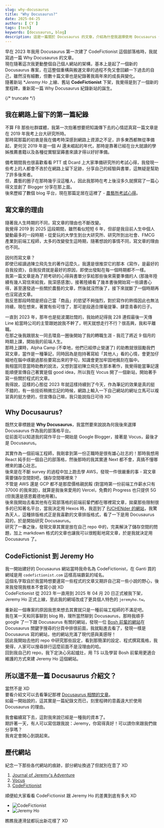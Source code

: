 ```yaml
---
slug: why-docusaurus
title: "Why Docusaurus?"
date: 2025-04-25
authors: [ CY ]
tags: [tech]
keywords: [docusaurus, blog]
description: 這是一篇關於 Docusaurus 的文章，介紹為什麼我選擇使用 Docusaurus 作為我的部落格平台。
---
```


早在 2023 年我用 Docusaurus 第一次建了 CodeFictionist 這個部落格時，我就寫過一篇 Why Docusaurus 的文章。  
現在隨著這次我更動整個自己個人網站的架構，基本上是起了一個新的 Docusaurus 專案，在這整個重構與搬運文章的過程不免又會回顧一下過去的自己，雖然沒有細數，但數十篇文章也是紀錄著我兩年來的成長與變化。  
隨著新站 **Jeremy Ho* 上線、舊站  **CodeFictionist** 下架，我覺得是到了一個新的里程碑，重新寫一篇 Why Docusaurus 紀錄新站的誕生。

{/* truncate */}

## 我在網路上留下的第一篇紀錄
不算 FB 那些社群媒體，我第一次抱著想要把知識傳下去的心情認真寫一篇文章是在 2019 年我考上台大研究所時。  
那時寫那篇的初衷是我在備考時深感到網路上資源之不足，許多東西都無從準備起，更何況 2019 年是一個 AI 還未崛起的年代，那時是靠著已經在台大就讀的學姊推薦書籍以及各種從實驗室薅書來讀才得以好好準備。  

備考期間我也很喜歡看看 PTT 或 Dcard 上大家準備研究所的考試心得，我發現一些考上的人都會不吝於在網路上留下足跡，分享自己的經驗與書單，這無疑是幫助了許多後來者。  
但，農藝的圈子在那時幾乎沒這種人，因此我那時在考上後沒多久就撰寫了一篇心得文並創了 Blogger 分享在那上面。  
後來歷經了數個 blog 平台，現在那篇定居在這裡了 - [農藝所考試心得](../農藝所考試心得.mdx)。

## 寫文章的理由
隨著我人生時期的不同，寫文章的理由也不斷改變。  
我覺得 2019 到 2025 這段期間，雖然看似短短 6 年，但卻是我目前人生中個人變動最多的一段時期 - 從愛玩的大學生到台大研究所、研究所到出社會、FMCG 產業到前端工程師，太多的改變發生這時期，隨著想說的事情不同，寫文章的理由也不同。

因何而寫文章？  
即使已經讀過陳立飛先生的著作這麼久，我還是很推崇它的那本《寫作，是最好的自我投資》，自我投資就是最好的原因，即使出發點在每一個時期都不一樣。  
我第一篇文章是為了把考研的心得與書單分享給那些後來需要準備的人 (那幾年陸續有幾人寫信來給我，我深感感激)，接著陸續看了幾本書後開始寫一些讀書心得，甚至還發過一些關於農藝的文章，然後就沒然後了，接下來就斷了一個時期再也沒寫過文章。  
我反思那段時間是把自己當「商品」的慾望不夠強烈，對於寫作的熱情因此也無法持續，現在想來，著實有些可惜了，那可是段適合揮毫提筆、肆意青春的日子。

一直到 2023 年，那年也是挺波瀾壯闊的，我始終記得我 228 連假最後一天傳 Line 給當時公司的主管跟她說我不幹了，明天就想走行不行？很高興，我和平離職。  
在那之後我跟朋友一同去環島一圈後開始了我的轉職生涯 - 我花了將近 9 個月的時期上課，開始我的前端人生。  
那時上課時，Alpha Camp (不幸地，他們已經停止營運了) 的助教就很鼓勵我們寫文章，當作是一種筆記，同時因為是抱持著寫給「其他人」看的心情，會更加仔細地在腦中琢磨過那些要寫出來的字句，知識會更加牢固地銘刻在腦中。  
我相當同意當時助教的說法，又想到當初陳立飛先生那本著作，我覺得能當筆記還能順便宣傳自己著實是個 good idea，所以我在 Vocus 開了一個新站，開始著手寫一些關於程式的文章。  
我得說，這樣的心態從 2023 年就這樣持續到了今天，作為筆記的效果是真的挺不錯的，有一些技術稍微忘記的時候，網路上輸入一下自己網站的網址立馬可以複習真的挺方便的，但宣傳自己嘛，我只能說指日可待 XD

## Why Docusaurus?
既然文章標題是 **Why Docusaurus**，我當然要來說說為何我後來選擇 Docusaurus 作為我的部落格平台。  
從前面可以知道我的寫作平台一開始是 Google Blogger，接著是 Vocus，最後才是 Docusaurus。

其實作為一個前端工程師，我剛拿到第一份正職時是很有雄心壯志的！那時我想用 React 純手刻一個自己的部落格，然後那時的我其實連 Next 都不會，真搞不懂哪裡來的雄心壯志。  
後來是在不斷 survey 的過程中加上跑去學 AWS，發現一件很嚴重的事 - 寫文章需要儲存空間對吧，儲存空間哪裡來？  
不管是 AWS 還是 GCP 都不是那麼價格親民餒 (對當時第一份前端工作薪水只有 37000 的我來說)，就算是我後來愛用的 Vercel，免費的 Progress 也只提供 5G (但我還是感恩戴德地用著)。  
後來我開始去看其他有在寫部落格的前端前輩們都在哪裡寫文章，拋棄那些限制很多的已知著名平台，當我決定用 Hexos 時，我逛到了 [PJCHENder 的網站](https://pjchender.dev/)，我驚為天人，這種排版格式正是我喜歡的文章排版格式，看了一下是用 Docusaurus 寫的，於是開始研究 Docusaurus。  
研究了一番之後，發現文章其實是放在自己 repo 中的，完美解決了儲存空間的問題，加上 markdown 格式的文章也讓我可以很輕鬆地寫文章，於是我就決定用 Docusaurus 了。

## CodeFictionist 到 Jeremy Ho
我一開始建好的 Docusaurus 網站當時我命名為 CodeFictionist，在 Ganti 買的網域是用 `codefictionist.com` 這樣高端霸氣的域名。  
這個名字取自於我當時想要邊寫一些程式的文章又期許自己寫一些小說的野心，後來我發現我根本不會寫小說 XD  
CodeFictionist 從 2023 年一直用到 2025 年 04 月 20 日正式被我下架，Jeremy Ho 正式上線，至此我的網域改成了更具個人特色的 `jeremyho.tw`。

重新起一個專案的原因我思來想去其實就只是一種前端工程師的不滿足吧。  
我在某一天和同事聊到 blog 時，理所當然聊到 Docusaurus，那時我順手 google 了一下跟 Docusaurus 有關的網站，發現一位 [Bosh 前輩的網站](https://notes.boshkuo.com/)在 Docusaurus 關鍵字搜尋的分頁中排很前面，我就點進去看了，發現一樣是 Docusaurus 寫的網站，他的網站充滿了現代感與美感呀！  
因此我開始去他的 repo 中研究那些設定，看到那簡潔的設定、程式撰寫風格，我覺得，人家可以搜尋排行這麼前面不是沒理由的哈。  
回到我自己的 repo，我下定決心另起爐灶，用 TS 以及學習 Bosh 前輩用更適合維護的方式來建 Jeremy Ho 這個網站。

## 所以這不是一篇 Docusaurus 介紹文？
當然不是 XD  
要看介紹文可以去看筆記那裡 [Docusaurus 相關的文章](https://jeremyho.tw/docs/category/docusaurus)。  
如最一開始說的，這其實是一篇紀錄文而已，刻里程碑的意義遠大於使用 Docusaurus 的理由。  

我會繼續寫下去，這對我來說已經是一種我的資本了。  
期許著一天，有人可以寫信跟我說：Jeremy，你寫得真好！可以請你來跟我們做分享嗎？  
我肯定會開心到跳起來。

## 歷代網站
紀念一下那些各代網站的痕跡，部分網址換過了但就別在意了 XD

1. [Journal of Jeremy's Adventure](https://agjeremy.blogspot.com/?fbclid=IwY2xjawJ4aypleHRuA2FlbQIxMABicmlkETEzWHczRWE1Q3BLeWFGUEZDAR5wRAhyvOLyXf_fbI3s1zyMil1uU72I0TfW00iZmVtuFQ7y2jjk9xKrwixmyQ_aem_vM_Lb9O49V3PtFp5MYwFTQ)
2. [Vocus](https://vocus.cc/user/@Jeremy_Ho)
3. [CodeFictionist](https://codefictionist.vercel.app/)

順便給大家看看 CodeFictionist 跟 Jeremy Ho 的差異到底有多大 XD  

- ![CodeFictionist](./codefictionist.png)
- ![Jeremy Ho](./jeremyho.png)

瞧瞧我連滑鼠都玩出新花樣了 XD